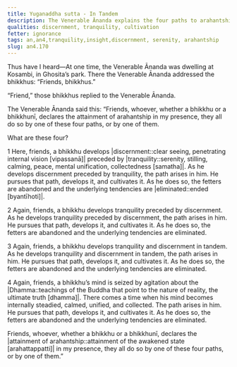 ```yaml
---
title: Yuganaddha sutta - In Tandem
description: The Venerable Ānanda explains the four paths to arahantship.
qualities: discernment, tranquility, cultivation
fetter: ignorance
tags: an,an4,tranquility,insight,discernment, serenity, arahantship
slug: an4.170
---
```


Thus have I heard—At one time, the Venerable Ānanda was dwelling at Kosambi, in Ghosita’s park. There the Venerable Ānanda addressed the bhikkhus: “Friends, bhikkhus.”

“Friend,” those bhikkhus replied to the Venerable Ānanda.

The Venerable Ānanda said this: “Friends, whoever, whether a bhikkhu or a bhikkhunī, declares the attainment of arahantship in my presence, they all do so by one of these four paths, or by one of them.

What are these four?

1 Here, friends, a bhikkhu develops |discernment::clear seeing, penetrating internal vision [vipassanā]| preceded by |tranquility::serenity, stilling, calming, peace, mental unification, collectedness [samatha]|. As he develops discernment preceded by tranquility, the path arises in him. He pursues that path, develops it, and cultivates it. As he does so, the fetters are abandoned and the underlying tendencies are |eliminated::ended [byantīhoti]|.

2 Again, friends, a bhikkhu develops tranquility preceded by discernment. As he develops tranquility preceded by discernment, the path arises in him. He pursues that path, develops it, and cultivates it. As he does so, the fetters are abandoned and the underlying tendencies are eliminated.

3 Again, friends, a bhikkhu develops tranquility and discernment in tandem. As he develops tranquility and discernment in tandem, the path arises in him. He pursues that path, develops it, and cultivates it. As he does so, the fetters are abandoned and the underlying tendencies are eliminated.

4 Again, friends, a bhikkhu’s mind is seized by agitation about the |Dhamma::teachings of the Buddha that point to the nature of reality, the ultimate truth [dhamma]|. There comes a time when his mind becomes internally steadied, calmed, unified, and collected. The path arises in him. He pursues that path, develops it, and cultivates it. As he does so, the fetters are abandoned and the underlying tendencies are eliminated.

Friends, whoever, whether a bhikkhu or a bhikkhunī, declares the |attainment of arahantship::attainment of the awakened state [arahattappatti]| in my presence, they all do so by one of these four paths, or by one of them.”